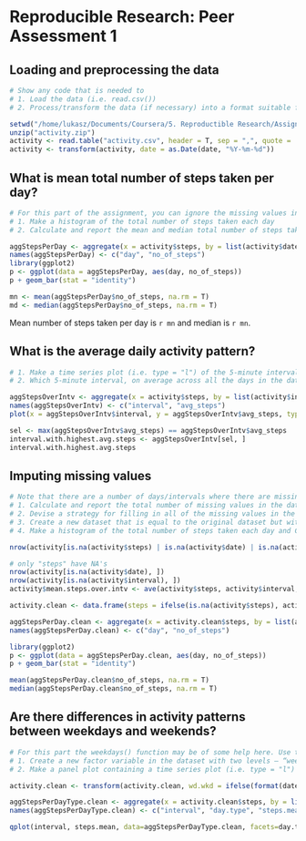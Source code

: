# Reproducible Research: Peer Assessment 1


## Loading and preprocessing the data
```r
# Show any code that is needed to
# 1. Load the data (i.e. read.csv())
# 2. Process/transform the data (if necessary) into a format suitable for your analysis

setwd("/home/lukasz/Documents/Coursera/5. Reproductible Research/Assignment1/github/RepData_PeerAssessment1")
unzip("activity.zip")
activity <- read.table("activity.csv", header = T, sep = ",", quote = '"' )
activity <- transform(activity, date = as.Date(date, "%Y-%m-%d"))
```

## What is mean total number of steps taken per day?

```r
# For this part of the assignment, you can ignore the missing values in the dataset.
# 1. Make a histogram of the total number of steps taken each day
# 2. Calculate and report the mean and median total number of steps taken per day

aggStepsPerDay <- aggregate(x = activity$steps, by = list(activity$date), FUN = sum)
names(aggStepsPerDay) <- c("day", "no_of_steps")
library(ggplot2)
p <- ggplot(data = aggStepsPerDay, aes(day, no_of_steps)) 
p + geom_bar(stat = "identity")

mn <- mean(aggStepsPerDay$no_of_steps, na.rm = T)
md <- median(aggStepsPerDay$no_of_steps, na.rm = T)
```

Mean number of steps taken per day is `r mn` and median is `r mn`.

## What is the average daily activity pattern?

```r
# 1. Make a time series plot (i.e. type = "l") of the 5-minute interval (x-axis) and the average number of steps taken, averaged across all days (y-axis)
# 2. Which 5-minute interval, on average across all the days in the dataset, contains the maximum number of steps?

aggStepsOverIntv <- aggregate(x = activity$steps, by = list(activity$interval), FUN = function(x) mean(x, na.rm = T) )
names(aggStepsOverIntv) <- c("interval", "avg_steps")
plot(x = aggStepsOverIntv$interval, y = aggStepsOverIntv$avg_steps, type = "l", xlab = "Interval", ylab = "Average number of steps")

sel <- max(aggStepsOverIntv$avg_steps) == aggStepsOverIntv$avg_steps
interval.with.highest.avg.steps <- aggStepsOverIntv[sel, ]
interval.with.highest.avg.steps
```

## Imputing missing values

```r
# Note that there are a number of days/intervals where there are missing values (coded as NA). The presence of missing days may introduce bias into some calculations or summaries of the data.
# 1. Calculate and report the total number of missing values in the dataset (i.e. the total number of rows with NAs)
# 2. Devise a strategy for filling in all of the missing values in the dataset. The strategy does not need to be sophisticated. For example, you could use the mean/median for that day, or the mean for that 5-minute interval, etc.
# 3. Create a new dataset that is equal to the original dataset but with the missing data filled in.
# 4. Make a histogram of the total number of steps taken each day and Calculate and report the mean and median total number of steps taken per day. Do these values differ from the estimates from the first part of the assignment? What is the impact of imputing missing data on the estimates of the total daily number of steps?

nrow(activity[is.na(activity$steps) | is.na(activity$date) | is.na(activity$interval), ])

# only "steps" have NA's
nrow(activity[is.na(activity$date), ])
nrow(activity[is.na(activity$interval), ])
activity$mean.steps.over.intv <- ave(activity$steps, activity$interval, FUN=function(x) mean(x, na.rm = T))

activity.clean <- data.frame(steps = ifelse(is.na(activity$steps), activity$mean.steps.over.intv, activity$steps), date = activity$date, interval = activity$interval)

aggStepsPerDay.clean <- aggregate(x = activity.clean$steps, by = list(activity.clean$date), FUN = sum)
names(aggStepsPerDay.clean) <- c("day", "no_of_steps")

library(ggplot2)
p <- ggplot(data = aggStepsPerDay.clean, aes(day, no_of_steps)) 
p + geom_bar(stat = "identity")

mean(aggStepsPerDay.clean$no_of_steps, na.rm = T)
median(aggStepsPerDay.clean$no_of_steps, na.rm = T)
```

## Are there differences in activity patterns between weekdays and weekends?

```r
# For this part the weekdays() function may be of some help here. Use the dataset with the filled-in missing values for this part.
# 1. Create a new factor variable in the dataset with two levels – “weekday” and “weekend” indicating whether a given date is a weekday or weekend day.
# 2. Make a panel plot containing a time series plot (i.e. type = "l") of the 5-minute interval (x-axis) and the average number of steps taken, averaged across all weekday days or weekend days (y-axis). The plot should look something like the following, which was creating using simulated data:

activity.clean <- transform(activity.clean, wd.wkd = ifelse(format(date, "%w") %in% c("5", "6"), "weekend", "weekday") )

aggStepsPerDayType.clean <- aggregate(x = activity.clean$steps, by = list(activity.clean$interval, activity.clean$wd.wkd), FUN = mean)
names(aggStepsPerDayType.clean) <- c("interval", "day.type", "steps.mean")

qplot(interval, steps.mean, data=aggStepsPerDayType.clean, facets=day.type~., geom = "line")
```
